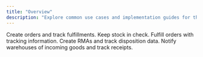 ```yaml
---
title: "Overview"
description: "Explore common use cases and implementation guides for the Trackstar API"
---
```


<CardGroup cols={2}>
  <Card title="Order Fulfillment" icon="box-taped" href="/use-cases/order-fulfillment">
    Create orders and track fulfillments.
  </Card>
  <Card title="Inventory Management" icon="shelves" href="/use-cases/inventory-management">
    Keep stock in check.
  </Card>
  <Card title="Shipping Solutions" icon="truck-fast" href="/use-cases/shipping-solutions">
    Fulfill orders with tracking information.
  </Card>
  <Card title="Returns" icon="rotate-left" href="/use-cases/returns">
    Create RMAs and track disposition data.
  </Card>
  <Card title="Warehouse ASNs" icon="warehouse" href="/use-cases/warehouse-asns">
    Notify warehouses of incoming goods and track receipts.
  </Card>
</CardGroup>
